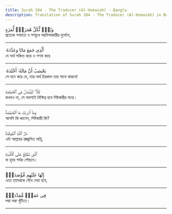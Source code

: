 ```yaml
---
title: Surah 104 - The Traducer (Al-Humazah) - Bangla
description: Translation of Surah 104 - The Traducer (Al-Humazah) in Bangla
---
```





<Aside type="quran" title="1">
وَيْلٌۭ لِّكُلِّ هُمَزَةٍۢ لُّمَزَةٍ
</Aside>

<Aside type="reference" title="1">
প্রত্যেক পশ্চাতে ও সম্মুখে পরনিন্দাকারীর দুর্ভোগ,
</Aside>

---

<Aside type="quran" title="2">
ٱلَّذِى جَمَعَ مَالًۭا وَعَدَّدَهُۥ
</Aside>

<Aside type="reference" title="2">
যে অর্থ সঞ্চিত করে ও গণনা করে
</Aside>

---

<Aside type="quran" title="3">
يَحْسَبُ أَنَّ مَالَهُۥٓ أَخْلَدَهُۥ
</Aside>

<Aside type="reference" title="3">
সে মনে করে যে, তার অর্থ চিরকাল তার সাথে থাকবে!
</Aside>

---

<Aside type="quran" title="4">
كَلَّا ۖ لَيُنۢبَذَنَّ فِى ٱلْحُطَمَةِ
</Aside>

<Aside type="reference" title="4">
কখনও না, সে অবশ্যই নিক্ষিপ্ত হবে পিষ্টকারীর মধ্যে।
</Aside>

---

<Aside type="quran" title="5">
وَمَآ أَدْرَىٰكَ مَا ٱلْحُطَمَةُ
</Aside>

<Aside type="reference" title="5">
আপনি কি জানেন, পিষ্টকারী কি?
</Aside>

---

<Aside type="quran" title="6">
نَارُ ٱللَّهِ ٱلْمُوقَدَةُ
</Aside>

<Aside type="reference" title="6">
এটা আল্লাহর প্রজ্জ্বলিত অগ্নি,
</Aside>

---

<Aside type="quran" title="7">
ٱلَّتِى تَطَّلِعُ عَلَى ٱلْأَفْـِٔدَةِ
</Aside>

<Aside type="reference" title="7">
যা হৃদয় পর্যন্ত পৌছবে।
</Aside>

---

<Aside type="quran" title="8">
إِنَّهَا عَلَيْهِم مُّؤْصَدَةٌۭ
</Aside>

<Aside type="reference" title="8">
এতে তাদেরকে বেঁধে দেয়া হবে,
</Aside>

---

<Aside type="quran" title="9">
فِى عَمَدٍۢ مُّمَدَّدَةٍۭ
</Aside>

<Aside type="reference" title="9">
লম্বা লম্বা খুঁটিতে।
</Aside>

---
